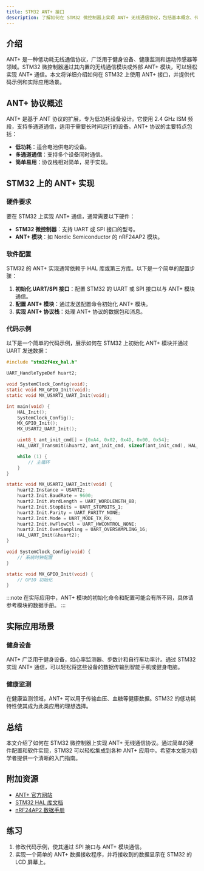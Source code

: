 ```yaml
---
title: STM32 ANT+ 接口
description: 了解如何在 STM32 微控制器上实现 ANT+ 无线通信协议，包括基本概念、代码示例和实际应用场景。
---
```


## 介绍

ANT+ 是一种低功耗无线通信协议，广泛用于健身设备、健康监测和运动传感器等领域。STM32 微控制器通过其内置的无线通信模块或外部 ANT+ 模块，可以轻松实现 ANT+ 通信。本文将详细介绍如何在 STM32 上使用 ANT+ 接口，并提供代码示例和实际应用场景。

## ANT+ 协议概述

ANT+ 是基于 ANT 协议的扩展，专为低功耗设备设计。它使用 2.4 GHz ISM 频段，支持多通道通信，适用于需要长时间运行的设备。ANT+ 协议的主要特点包括：

- **低功耗**：适合电池供电的设备。
- **多通道通信**：支持多个设备同时通信。
- **简单易用**：协议栈相对简单，易于实现。

## STM32 上的 ANT+ 实现

### 硬件要求

要在 STM32 上实现 ANT+ 通信，通常需要以下硬件：

- **STM32 微控制器**：支持 UART 或 SPI 接口的型号。
- **ANT+ 模块**：如 Nordic Semiconductor 的 nRF24AP2 模块。

### 软件配置

STM32 的 ANT+ 实现通常依赖于 HAL 库或第三方库。以下是一个简单的配置步骤：

1. **初始化 UART/SPI 接口**：配置 STM32 的 UART 或 SPI 接口以与 ANT+ 模块通信。
2. **配置 ANT+ 模块**：通过发送配置命令初始化 ANT+ 模块。
3. **实现 ANT+ 协议栈**：处理 ANT+ 协议的数据包和消息。

### 代码示例

以下是一个简单的代码示例，展示如何在 STM32 上初始化 ANT+ 模块并通过 UART 发送数据：

```c
#include "stm32f4xx_hal.h"

UART_HandleTypeDef huart2;

void SystemClock_Config(void);
static void MX_GPIO_Init(void);
static void MX_USART2_UART_Init(void);

int main(void) {
    HAL_Init();
    SystemClock_Config();
    MX_GPIO_Init();
    MX_USART2_UART_Init();

    uint8_t ant_init_cmd[] = {0xA4, 0x02, 0x4D, 0x00, 0x54};
    HAL_UART_Transmit(&huart2, ant_init_cmd, sizeof(ant_init_cmd), HAL_MAX_DELAY);

    while (1) {
        // 主循环
    }
}

static void MX_USART2_UART_Init(void) {
    huart2.Instance = USART2;
    huart2.Init.BaudRate = 9600;
    huart2.Init.WordLength = UART_WORDLENGTH_8B;
    huart2.Init.StopBits = UART_STOPBITS_1;
    huart2.Init.Parity = UART_PARITY_NONE;
    huart2.Init.Mode = UART_MODE_TX_RX;
    huart2.Init.HwFlowCtl = UART_HWCONTROL_NONE;
    huart2.Init.OverSampling = UART_OVERSAMPLING_16;
    HAL_UART_Init(&huart2);
}

void SystemClock_Config(void) {
    // 系统时钟配置
}

static void MX_GPIO_Init(void) {
    // GPIO 初始化
}
```

:::note
在实际应用中，ANT+ 模块的初始化命令和配置可能会有所不同，具体请参考模块的数据手册。
:::

## 实际应用场景

### 健身设备

ANT+ 广泛用于健身设备，如心率监测器、步数计和自行车功率计。通过 STM32 实现 ANT+ 通信，可以轻松将这些设备的数据传输到智能手机或健身电脑。

### 健康监测

在健康监测领域，ANT+ 可以用于传输血压、血糖等健康数据。STM32 的低功耗特性使其成为此类应用的理想选择。

## 总结

本文介绍了如何在 STM32 微控制器上实现 ANT+ 无线通信协议。通过简单的硬件配置和软件实现，STM32 可以轻松集成到各种 ANT+ 应用中。希望本文能为初学者提供一个清晰的入门指南。

## 附加资源

- [ANT+ 官方网站](https://www.thisisant.com/)
- [STM32 HAL 库文档](https://www.st.com/en/embedded-software/stm32cube-mcu-mpu-packages.html)
- [nRF24AP2 数据手册](https://www.nordicsemi.com/)

## 练习

1. 修改代码示例，使其通过 SPI 接口与 ANT+ 模块通信。
2. 实现一个简单的 ANT+ 数据接收程序，并将接收到的数据显示在 STM32 的 LCD 屏幕上。